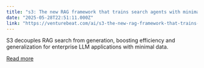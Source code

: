 ```yaml
---
title: "s3: The new RAG framework that trains search agents with minimal data"
date: "2025-05-28T22:51:11.000Z"
link: "https://venturebeat.com/ai/s3-the-new-rag-framework-that-trains-search-agents-with-minimal-data/"
---
```


S3 decouples RAG search from generation, boosting efficiency and generalization for enterprise LLM applications with minimal data.

[Read more](https://venturebeat.com/ai/s3-the-new-rag-framework-that-trains-search-agents-with-minimal-data/)
